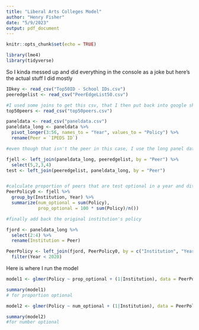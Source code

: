 ```yaml
---
title: "Liberal Arts Colleges Model"
author: "Henry Fisher"
date: "5/9/2023"
output: pdf_document
---
```


```r
knitr::opts_chunk$set(echo = TRUE)
```

```r
library(lme4)
library(tidyverse)
```



So I kinda messed up and did everything in the console as a joke but here's the actual stuff I did mostly
```r
IDkey <- read_csv("Top50ID - School IDs.csv")
peeredgelist <- read_csv("PeerEdgeList50.csv")

#I used some joins to get this csv, that I then put back into google sheets and then took back here because I didn't realize what else I needed to do
top50peers <- read_csv("top50peers.csv")

paneldata <- read_csv("paneldata.csv")
paneldata_long <- paneldata %>%
  pivot_longer(3:56, names_to = "Year", values_to = "Policy") %>%
  rename(Peer = `IPEDS ID`)

#even though that isn't the peer in this case, I use the long panel data to join back into the edge list to get time period data for all peers of all schools

fjell <- left_join(paneldata_long, peeredgelist, by = "Peer") %>%
  select(5,2,3,4)
test <- left_join(peeredgelist, paneldata_long, by = "Peer")


#calculate proportion of peers that are test optional in a year and ditto for number
PeerPolicy0 <- fjell %>%
  group_by(Institution, Year) %>%
  summarize(num_optional = sum(Policy),
            prop_optional = 100 * sum(Policy)/n())

#finally add back the original institution's policy

fjord <- paneldata_long %>%
  select(2:4) %>%
  rename(Institution = Peer)

PeerPolicy <- left_join(fjord, PeerPolicy0, by = c("Institution", "Year")) %>%
  filter(Year < 2020)
```

Here is where I run the model
```r
model1 <- glmer(Policy ~ prop_optional + (1|Institution), data = PeerPolicy, family = "binomial")

summary(model1)
# for proportion optional
```
```r
model2 <- glmer(Policy ~ num_optional + (1|Institution), data = PeerPolicy, family = "binomial")

summary(model2)
#for number optional
```



